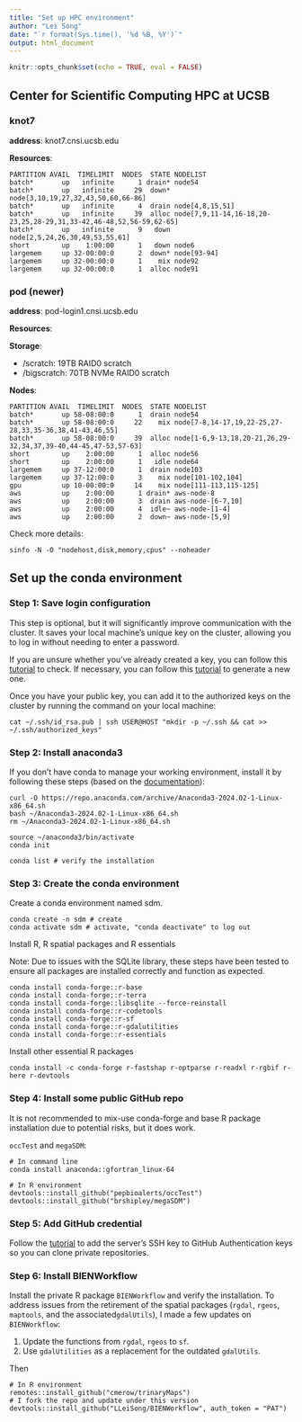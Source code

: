 ```yaml
---
title: "Set up HPC environment"
author: "Lei Song"
date: "`r format(Sys.time(), '%d %B, %Y')`"
output: html_document
---
```


```r
knitr::opts_chunk$set(echo = TRUE, eval = FALSE)
```

## Center for Scientific Computing HPC at UCSB

### knot7

**address**: knot7.cnsi.ucsb.edu

**Resources**:

[1-86]: batch nodes
[1]: with 1 hour time limit for jobs
[91-94]: Fat memory nodes

```
PARTITION AVAIL  TIMELIMIT  NODES  STATE NODELIST
batch*       up   infinite      1 drain* node54
batch*       up   infinite     29  down* node[3,10,19,27,32,43,50,60,66-86]
batch*       up   infinite      4  drain node[4,8,15,51]
batch*       up   infinite     39  alloc node[7,9,11-14,16-18,20-23,25,28-29,31,33-42,46-48,52,56-59,62-65]
batch*       up   infinite      9   down node[2,5,24,26,30,49,53,55,61]
short        up    1:00:00      1   down node6
largemem     up 32-00:00:0      2  down* node[93-94]
largemem     up 32-00:00:0      1    mix node92
largemem     up 32-00:00:0      1  alloc node91
```

### pod (newer)

**address**: pod-login1.cnsi.ucsb.edu

**Resources**:

**Storage**:

- /scratch: 19TB RAID0 scratch
- /bigscratch: 70TB NVMe RAID0 scratch

**Nodes**:

[1-64]: dual 20 cores, ~187G RAM
[56, 64]: with 2 hours time limit for jobs
[101-104]: dual 20 cores with 1.4T RAM (1376G)
[111-113,115-125]: 4 NVIDIA 64-bit V100 GPUs 40GB GPU RAM, dual 12 cores ~187G RAM

```
PARTITION AVAIL  TIMELIMIT  NODES  STATE NODELIST
batch*       up 58-08:00:0      1  drain node54
batch*       up 58-08:00:0     22    mix node[7-8,14-17,19,22-25,27-28,33,35-36,38,41-43,46,55]
batch*       up 58-08:00:0     39  alloc node[1-6,9-13,18,20-21,26,29-32,34,37,39-40,44-45,47-53,57-63]
short        up    2:00:00      1  alloc node56
short        up    2:00:00      1   idle node64
largemem     up 37-12:00:0      1  drain node103
largemem     up 37-12:00:0      3    mix node[101-102,104]
gpu          up 10-00:00:0     14    mix node[111-113,115-125]
aws          up    2:00:00      1 drain* aws-node-8
aws          up    2:00:00      3  drain aws-node-[6-7,10]
aws          up    2:00:00      4  idle~ aws-node-[1-4]
aws          up    2:00:00      2  down~ aws-node-[5,9]
```

Check more details:

```sinfo -N -O "nodehost,disk,memory,cpus" --noheader```

## Set up the conda environment

### Step 1: Save login configuration

This step is optional, but it will significantly improve communication with the cluster. It saves your local machine's unique key on the cluster, allowing you to log in without needing to enter a password.

If you are unsure whether you've already created a key, you can follow this [tutorial](https://docs.github.com/en/authentication/connecting-to-github-with-ssh/checking-for-existing-ssh-keys) to check. If necessary, you can follow this [tutorial](https://docs.github.com/en/authentication/connecting-to-github-with-ssh/generating-a-new-ssh-key-and-adding-it-to-the-ssh-agent) to generate a new one.

Once you have your public key, you can add it to the authorized keys on the cluster by running the command on your local machine:

```
cat ~/.ssh/id_rsa.pub | ssh USER@HOST "mkdir -p ~/.ssh && cat >> ~/.ssh/authorized_keys"
```

### Step 2: Install anaconda3

If you don't have conda to manage your working environment, install it by following these steps (based on the [documentation](https://docs.anaconda.com/anaconda/install/linux/)):

```
curl -O https://repo.anaconda.com/archive/Anaconda3-2024.02-1-Linux-x86_64.sh
bash ~/Anaconda3-2024.02-1-Linux-x86_64.sh
rm ~/Anaconda3-2024.02-1-Linux-x86_64.sh

source ~/anaconda3/bin/activate
conda init

conda list # verify the installation
```

### Step 3: Create the conda environment

Create a conda environment named sdm.

```
conda create -n sdm # create
conda activate sdm # activate, "conda deactivate" to log out
```


Install R, R spatial packages and R essentials

Note: Due to issues with the SQLite library, these steps have been tested to ensure all packages are installed correctly and function as expected.

```
conda install conda-forge::r-base
conda install conda-forge::r-terra
conda install conda-forge::libsqlite --force-reinstall
conda install conda-forge::r-codetools
conda install conda-forge::r-sf
conda install conda-forge::r-gdalutilities
conda install conda-forge::r-essentials
```

Install other essential R packages

```
conda install -c conda-forge r-fastshap r-optparse r-readxl r-rgbif r-here r-devtools
```

### Step 4: Install some public GitHub repo

It is not recommended to mix-use conda-forge and base R package installation due to potential risks, but it does work.

`occTest` and `megaSDM`:

```
# In command line
conda install anaconda::gfortran_linux-64

# In R environment
devtools::install_github("pepbioalerts/occTest")
devtools::install_github("brshipley/megaSDM")
```

### Step 5: Add GitHub credential

Follow the [tutorial](https://docs.github.com/en/authentication/connecting-to-github-with-ssh/adding-a-new-ssh-key-to-your-github-account) to add the server's SSH key to GitHub Authentication keys so you can clone private repositories.

### Step 6: Install BIENWorkflow

Install the private R package `BIENWorkflow` and verify the installation. To address issues from the retirement of the spatial packages (`rgdal`, `rgeos`, `maptools`, and the associated`gdalUtils`), I made a few updates on `BIENWorkflow`:

1. Update the functions from `rgdal`, `rgeos` to `sf`.
2. Use `gdalUtilities` as a replacement for the outdated `gdalUtils`. 

Then

```
# In R environment
remotes::install_github("cmerow/trinaryMaps")
# I fork the repo and update under this version
devtools::install_github("LLeiSong/BIENWorkflow", auth_token = "PAT")
```
